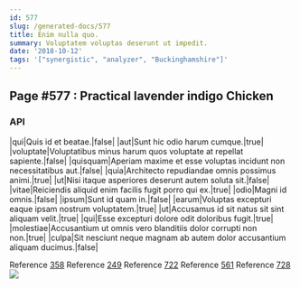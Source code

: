 ```yaml
---
id: 577
slug: /generated-docs/577
title: Enim nulla quo.
summary: Voluptatem voluptas deserunt ut impedit.
date: '2018-10-12'
tags: '["synergistic", "analyzer", "Buckinghamshire"]'
---
```

<Partial />

## Page #577 : Practical lavender indigo Chicken
### API

|qui|Quis id et beatae.|false|
|aut|Sunt hic odio harum cumque.|true|
|voluptate|Voluptatibus minus harum quos voluptate at repellat sapiente.|false|
|quisquam|Aperiam maxime et esse voluptas incidunt non necessitatibus aut.|false|
|quia|Architecto repudiandae omnis possimus animi.|true|
|ut|Nisi itaque asperiores deserunt autem soluta sit.|false|
|vitae|Reiciendis aliquid enim facilis fugit porro qui ex.|true|
|odio|Magni id omnis.|false|
|ipsum|Sunt id quam in.|false|
|earum|Voluptas excepturi eaque ipsam nostrum voluptatem.|true|
|ut|Accusamus id sit natus sit sint aliquam velit.|true|
|qui|Esse excepturi dolore odit doloribus fugit.|true|
|molestiae|Accusantium ut omnis vero blanditiis dolor corrupti non non.|true|
|culpa|Sit nesciunt neque magnam ab autem dolor accusantium aliquam ducimus.|false|

Reference [358](/generated-docs/358)
Reference [249](/generated-docs/249)
Reference [722](/generated-docs/722)
Reference [561](/generated-docs/561)
Reference [728](/generated-docs/728)
![](/assets/cats-0.jpg)



